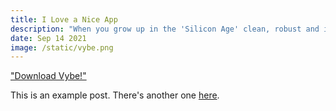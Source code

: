```yaml
---
title: I Love a Nice App
description: "When you grow up in the 'Silicon Age' clean, robust and innovative mobile applications are bound to tickle my fancy. Check out a few!"
date: Sep 14 2021
image: /static/vybe.png
---
```


["Download Vybe!"](https://apps.apple.com/us/app/vybe-social/id1574283636)

This is an example post. There's another one [here](/posts/example-post).

